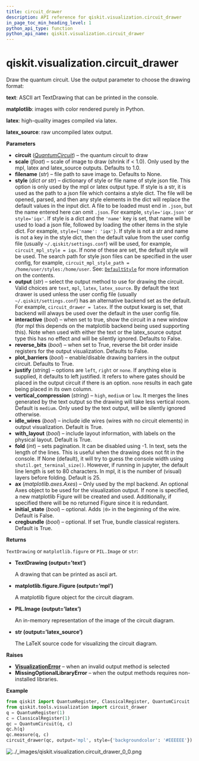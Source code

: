```yaml
---
title: circuit_drawer
description: API reference for qiskit.visualization.circuit_drawer
in_page_toc_min_heading_level: 1
python_api_type: function
python_api_name: qiskit.visualization.circuit_drawer
---
```


# qiskit.visualization.circuit\_drawer

<Function id="qiskit.visualization.circuit_drawer" github="https://github.com/qiskit/qiskit/tree/stable/0.21/qiskit/visualization/circuit_visualization.py" signature="circuit_drawer(circuit, scale=None, filename=None, style=None, output=None, interactive=False, plot_barriers=True, reverse_bits=False, justify=None, vertical_compression='medium', idle_wires=True, with_layout=True, fold=None, ax=None, initial_state=False, cregbundle=True)">
  Draw the quantum circuit. Use the output parameter to choose the drawing format:

  **text**: ASCII art TextDrawing that can be printed in the console.

  **matplotlib**: images with color rendered purely in Python.

  **latex**: high-quality images compiled via latex.

  **latex\_source**: raw uncompiled latex output.

  **Parameters**

  *   **circuit** ([*QuantumCircuit*](qiskit.circuit.QuantumCircuit "qiskit.circuit.QuantumCircuit")) – the quantum circuit to draw
  *   **scale** (*float*) – scale of image to draw (shrink if \< 1.0). Only used by the mpl, latex and latex\_source outputs. Defaults to 1.0.
  *   **filename** (*str*) – file path to save image to. Defaults to None.
  *   **style** (*dict or str*) – dictionary of style or file name of style json file. This option is only used by the mpl or latex output type. If style is a str, it is used as the path to a json file which contains a style dict. The file will be opened, parsed, and then any style elements in the dict will replace the default values in the input dict. A file to be loaded must end in `.json`, but the name entered here can omit `.json`. For example, `style='iqx.json'` or `style='iqx'`. If style is a dict and the `'name'` key is set, that name will be used to load a json file, followed by loading the other items in the style dict. For example, `style={'name': 'iqx'}`. If style is not a str and name is not a key in the style dict, then the default value from the user config file (usually `~/.qiskit/settings.conf`) will be used, for example, `circuit_mpl_style = iqx`. If none of these are set, the default style will be used. The search path for style json files can be specified in the user config, for example, `circuit_mpl_style_path = /home/user/styles:/home/user`. See: [`DefaultStyle`](qiskit.visualization.qcstyle.DefaultStyle "qiskit.visualization.qcstyle.DefaultStyle") for more information on the contents.
  *   **output** (*str*) – select the output method to use for drawing the circuit. Valid choices are `text`, `mpl`, `latex`, `latex_source`. By default the text drawer is used unless the user config file (usually `~/.qiskit/settings.conf`) has an alternative backend set as the default. For example, `circuit_drawer = latex`. If the output kwarg is set, that backend will always be used over the default in the user config file.
  *   **interactive** (*bool*) – when set to true, show the circuit in a new window (for mpl this depends on the matplotlib backend being used supporting this). Note when used with either the text or the latex\_source output type this has no effect and will be silently ignored. Defaults to False.
  *   **reverse\_bits** (*bool*) – when set to True, reverse the bit order inside registers for the output visualization. Defaults to False.
  *   **plot\_barriers** (*bool*) – enable/disable drawing barriers in the output circuit. Defaults to True.
  *   **justify** (*string*) – options are `left`, `right` or `none`. If anything else is supplied, it defaults to left justified. It refers to where gates should be placed in the output circuit if there is an option. `none` results in each gate being placed in its own column.
  *   **vertical\_compression** (*string*) – `high`, `medium` or `low`. It merges the lines generated by the text output so the drawing will take less vertical room. Default is `medium`. Only used by the text output, will be silently ignored otherwise.
  *   **idle\_wires** (*bool*) – include idle wires (wires with no circuit elements) in output visualization. Default is True.
  *   **with\_layout** (*bool*) – include layout information, with labels on the physical layout. Default is True.
  *   **fold** (*int*) – sets pagination. It can be disabled using -1. In text, sets the length of the lines. This is useful when the drawing does not fit in the console. If None (default), it will try to guess the console width using `shutil.get_terminal_size()`. However, if running in jupyter, the default line length is set to 80 characters. In mpl, it is the number of (visual) layers before folding. Default is 25.
  *   **ax** (*matplotlib.axes.Axes*) – Only used by the mpl backend. An optional Axes object to be used for the visualization output. If none is specified, a new matplotlib Figure will be created and used. Additionally, if specified there will be no returned Figure since it is redundant.
  *   **initial\_state** (*bool*) – optional. Adds `|0>` in the beginning of the wire. Default is False.
  *   **cregbundle** (*bool*) – optional. If set True, bundle classical registers. Default is True.

  **Returns**

  `TextDrawing` or `matplotlib.figure` or `PIL.Image` or `str`:

  *   **TextDrawing (output=’text’)**

      A drawing that can be printed as ascii art.

  *   **matplotlib.figure.Figure (output=’mpl’)**

      A matplotlib figure object for the circuit diagram.

  *   **PIL.Image (output=’latex’)**

      An in-memory representation of the image of the circuit diagram.

  *   **str (output=’latex\_source’)**

      The LaTeX source code for visualizing the circuit diagram.

  **Raises**

  *   [**VisualizationError**](qiskit.visualization.VisualizationError "qiskit.visualization.VisualizationError") – when an invalid output method is selected
  *   **MissingOptionalLibraryError** – when the output methods requires non-installed libraries.

  **Example**

  ```python
  from qiskit import QuantumRegister, ClassicalRegister, QuantumCircuit
  from qiskit.tools.visualization import circuit_drawer
  q = QuantumRegister(1)
  c = ClassicalRegister(1)
  qc = QuantumCircuit(q, c)
  qc.h(q)
  qc.measure(q, c)
  circuit_drawer(qc, output='mpl', style={'backgroundcolor': '#EEEEEE'})
  ```

  ![../\_images/qiskit.visualization.circuit\_drawer\_0\_0.png](/images/api/qiskit/0.37/qiskit.visualization.circuit_drawer_0_0.png)
</Function>

